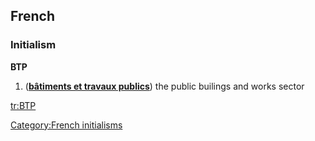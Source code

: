 ==French==
===Initialism===
'''BTP''' {{m}}

# ('''[[bâtiments et travaux publics]]''') the public builings and works sector

[[Category:French initialisms]]

[[tr:BTP]]